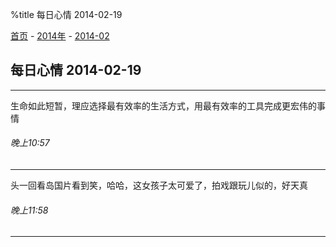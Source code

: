%title 每日心情 2014-02-19

[[../../../index|首页]] - [[../index|2014年]] - [[index|2014-02]]
==每日心情 2014-02-19==
----
生命如此短暂，理应选择最有效率的生活方式，用最有效率的工具完成更宏伟的事情
======晚上10:57======
----
头一回看岛国片看到笑，哈哈，这女孩子太可爱了，拍戏跟玩儿似的，好天真
======晚上11:58======
----
